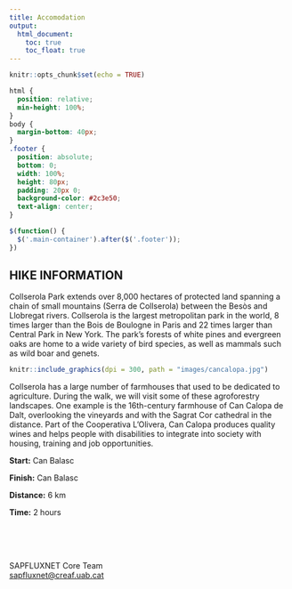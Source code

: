 ```yaml
---
title: Accomodation
output: 
  html_document:
    toc: true
    toc_float: true
---
```

<style>
  .title{
    display: none;
  }
</style>

```r
knitr::opts_chunk$set(echo = TRUE)
```

```css
html {
  position: relative;
  min-height: 100%;
}
body {
  margin-bottom: 40px;
}
.footer {
  position: absolute;
  bottom: 0;
  width: 100%;
  height: 80px;
  padding: 20px 0;
  background-color: #2c3e50;
  text-align: center;
}
```

```js
$(function() {
  $('.main-container').after($('.footer'));
})
```
<style>
body {
text-align: left}
</style>

## HIKE INFORMATION

Collserola Park extends over 8,000 hectares of protected land spanning a chain of small mountains (Serra de Collserola) between the Besòs and Llobregat rivers. Collserola is the largest metropolitan park in the world, 8 times larger than the Bois de Boulogne in Paris and 22 times larger than Central Park in New York. The park's forests of white pines and evergreen oaks are home to a wide variety of bird species, as well as mammals such as wild boar and genets.


```r
knitr::include_graphics(dpi = 300, path = "images/cancalopa.jpg")
```


Collserola has a large number of farmhouses that used to be dedicated to agriculture. During the walk, we will visit some of these agroforestry landscapes. One example is the 16th-century farmhouse of Can Calopa de Dalt, overlooking the vineyards and with the Sagrat Cor cathedral in the distance. Part of the Cooperativa L'Olivera, Can Calopa produces quality wines and helps people with disabilities to integrate into society with housing, training and job opportunities.




**Start:**
    Can Balasc

**Finish:**
    Can Balasc

**Distance:**
    6 km

**Time:**
    2 hours

<br>
<br>
<br>





::: {.footer .text-muted .bg-info}
 <p>SAPFLUXNET Core Team<br>
 <a href="mailto:sapfluxnet@creaf.uab.cat">sapfluxnet@creaf.uab.cat</a></p>
:::